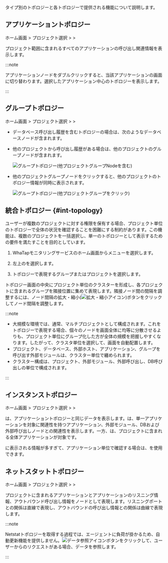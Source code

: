 タイプ別のトポロジーと各トポロジーで提供される機能について説明します。

## アプリケーショントポロジー

ホーム画面 &gt; プロジェクト選択 &gt; <Cmdname sid="side_dashboard" className="uitext" /> &gt; <Cmdname sid="side_appTopology" className="uitext" />

<ImgLang img='application_topology.png' desc='アプリケーショントポロジー' />

プロジェクト範囲に含まれるすべてのアプリケーションの呼び出し関連情報を表示します。 

:::note

アプリケーションノードをダブルクリックすると、当該アプリケーションの<Cmdname sid="side_instanceTopology" className="uitext" />画面に切り替わります。選択したアプリケーション中心のトポロジーを表示します。

:::

## グループトポロジー

ホーム画面 &gt; プロジェクト選択 &gt; <Cmdname sid="sitemap" className="uitext" /> &gt; <Cmdname sid="side_groupStatTopology" className="uitext" />

- データベース呼び出し履歴を含むトポロジーの場合は、次のようなデータベースノードが含まれます。

  <ImgLang img='group_topology_1.png' desc='グループトポロジー' />

- 他のプロジェクトから呼び出し履歴がある場合は、他のプロジェクトのグループノードが含まれます。

  ![グループトポロジー(他プロジェクトグループNodeを含む)](https://img.whatap.io/media/user_guide_application/topology/group_topology_2.png)

- 他のプロジェクトグループノードをクリックすると、他のプロジェクトのトポロジー情報が同時に表示されます。

  ![グループトポロジー(他プロジェクトグループをクリック)](https://img.whatap.io/media/user_guide_application/topology/group_topology_with_other_project.png)

## 統合トポロジー {#int-topology}

ユーザーが複数のプロジェクトに対する権限を保有する場合、プロジェクト単位のトポロジーで全体の状況を確認することを困難にする制約があります。この機能は、複数のプロジェクトを一括選択し、単一のトポロジーとして表示するための要件を満たすことを目的としています。

1. WhaTapモニタリングサービスのホーム画面から<Cmdname sid="side_integratedTopology" className="uitext" />メニューを選択します。

2. 左上の<Cmdname sid="project" className="uitext" />を選択します。

   <ImgLang img='uni-topology-select-project.png' desc='プロジェクト選択' />

3. トポロジーで表現するグループまたはプロジェクトを選択します。

トポロジー画面の中央にプロジェクト単位のクラスターを形成し、各プロジェクトに含まれるグループを隣接位置に集めて表現します。隣接ノード間の間隔を調整するには、ノード間隔の拡大・縮小(![拡大・縮小アイコン](/img/ico-topology-node-zoom.png))ボタンをクリックしてノード間隔を調整します。

:::note

- 大規模な環境では、通常、マルチプロジェクトとして構成されます。これをトポロジーで表現する場合、個々のノードを画面全体に均等に分散させるよりも、プロジェクト単位にグループ化した方が全体の規模を把握しやすくなります。したがって、クラスタ単位を選択して、画面を自動配置します。
- プロジェクト、データベース、外部ホスト、アプリケーション、グループを呼び出す外部モジュールは、クラスター単位で纏められます。
- クラスター構成は、プロジェクト、外部モジュール、外部呼び出し、DB呼び出しの単位で構成されます。

:::

## インスタンストポロジー

ホーム画面 &gt; プロジェクト選択 &gt; <Cmdname sid="sitemap" className="uitext" /> &gt; <Cmdname sid="side_instanceTopology" className="uitext" />

<Cmdname sid="side_instanceTopology" className="uitext" />は、アプリケーショントポロジーと同じデータを表示します。<Cmdname sid="side_instanceTopology" className="uitext" />は、単一アプリケーションを対象に関連性を持つアプリケーション、外部モジュール、DBおよび外部呼び出しノードとの関連性を表示します。一方、<Cmdname sid="side_appTopology" className="uitext" />は、プロジェクトに含まれる全体アプリケーションが対象です。

<Cmdname sid="side_appTopology" className="uitext" />に表示される情報が多すぎて、アプリケーション単位で確認する場合は、<Cmdname sid="side_instanceTopology" className="uitext" />を使用できます。

<ImgLang img='instance_topology.png' desc='インスタンストポロジー' />

## ネットスタットトポロジー

ホーム画面 &gt; プロジェクト選択 &gt; <Cmdname sid="sitemap" className="uitext" /> &gt; <Cmdname sid="side_netstatTopology" className="uitext" />

プロジェクトに含まれるアプリケーションとアプリケーションのリスニング情報、アウトバウンド呼び出し情報をノードとして表現します。リスニングポートとの関係は直線で表現し、アウトバウンドの呼び出し情報との関係は曲線で表現します。

<ImgLang img='netstat-topology.png' desc='Netstat トポロジ' />

:::note

Netstatトポロジーを取得する過程では、エージェントに負荷が掛かるため、自動更新機能を提供しません。![データ参照アイコン](/img/ico-btn-search.png)ボタンをクリックして、ユーザーからのリクエストがある場合、データを参照します。

:::
